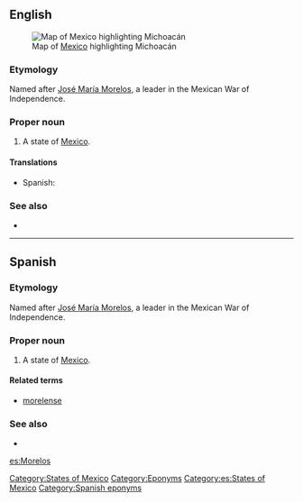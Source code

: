 ==English==
[[File:Mexico map, MX-MOR.svg|thumb|Map of [[Mexico]] highlighting Michoacán]]
===Etymology===
Named after [[w:José María Morelos|José María Morelos]], a leader in the Mexican War of Independence.

===Proper noun===
{{en-proper noun}}

# A state of [[Mexico]].

====Translations====
{{trans-top|state of Mexico}}
*Spanish: {{t+|es|Morelos|f}}
{{trans-mid}}
{{trans-bottom}}

===See also===
*{{pedialite}}

[[Category:States of Mexico]]
[[Category:Eponyms]]

----

==Spanish==

===Etymology===
Named after [[w:José María Morelos|José María Morelos]], a leader in the Mexican War of Independence.

===Proper noun===
{{es-proper noun|f}}

# A state of [[Mexico]].

====Related terms====
*[[morelense]]

===See also===
* {{pedialite|lang=es}}

[[Category:es:States of Mexico]]
[[Category:Spanish eponyms]]

[[es:Morelos]]